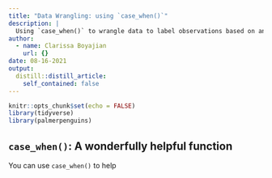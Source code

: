 ```yaml
---
title: "Data Wrangling: using `case_when()`"
description: |
  Using `case_when()` to wrangle data to label observations based on another variable.
author:
  - name: Clarissa Boyajian
    url: {}
date: 08-16-2021
output:
  distill::distill_article:
    self_contained: false
---
```



```r
knitr::opts_chunk$set(echo = FALSE)
library(tidyverse)
library(palmerpenguins)
```

## `case_when()`: A wonderfully helpful function

You can use `case_when()` to help 
```r


```



